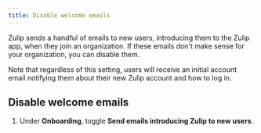```yaml
---
title: Disable welcome emails
---
```




<AdminOnly />

Zulip sends a handful of emails to new users, introducing them to the Zulip
app, when they join an organization. If these emails don't make sense for
your organization, you can disable them.

Note that regardless of this setting, users will receive an initial account
email notifying them about their new Zulip account and how to log in.

## Disable welcome emails

<FlattenedSteps>
  <NavigationSteps target="settings/organization-settings" />

  1. Under **Onboarding**, toggle
     **Send emails introducing Zulip to new users**.
</FlattenedSteps>
